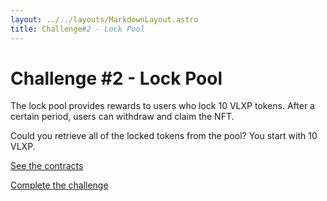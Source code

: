 ```yaml
---
layout: ../../layouts/MarkdownLayout.astro
title: Challenge#2 - Lock Pool
---
```


# Challenge #2 - Lock Pool

The lock pool provides rewards to users who lock 10 VLXP tokens. 
After a certain period, users can withdraw and claim the NFT.

Could you retrieve all of the locked tokens from the pool? You start with 10 VLXP.

[See the contracts](https://github.com/valixconsulting/valix-ctf-playground/tree/main/contracts/lock-pool)

[Complete the challenge](https://github.com/valixconsulting/valix-ctf-playground/tree/main/test/lock-pool/lock-pool.challenge.ts)

